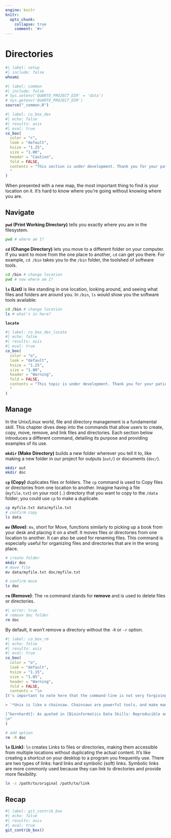 ```yaml
---
engine: knitr
knitr:
  opts_chunk: 
    collapse: true
    comment: '#>'
---
```


# Directories {#sec-dirs}

```bash
#| label: setup
#| include: false
whoami
```


```r
#| label: common
#| include: false
# Sys.setenv('QUARTO_PROJECT_DIR' = 'data')
# Sys.getenv('QUARTO_PROJECT_DIR')
source("_common.R")
```


```r
#| label: co_box_dev
#| echo: false
#| results: asis
#| eval: true
co_box(
  color = "r",
  look = "default", 
  hsize = "1.25", 
  size = "1.00", 
  header = "Caution", 
  fold = FALSE,
  contents = "This section is under development. Thank you for your patience.
  "
)
```

When presented with a new map, the most important thing to find is your location on it. It's hard to know where you're going without knowing where you are. 

## Navigate {#sec-nav-dirs}

**`pwd` (Print Working Directory)** tells you exactly where you are in the filesystem.

```bash
pwd # where am I?
```

 **`cd` (Change Directory)** lets you move to a different folder on your computer. If you want to move from the one place to another, `cd` can get you there. For example, `cd /bin` takes you to the `/bin` folder, the toolshed of software tools.

```bash
cd /bin # change location
pwd # now where am I?
```

**`ls` (List)** is like standing in one location, looking around, and seeing what files and folders are around you. In `/bin`, `ls` would show you the software tools available:

```bash
cd /bin # change location
ls # what's in here?
```

**`locate`** 

```r
#| label: co_box_dev_locate
#| echo: false
#| results: asis
#| eval: true
co_box(
  color = "o",
  look = "default", 
  hsize = "1.25", 
  size = "1.00", 
  header = "Warning", 
  fold = FALSE,
  contents = "This topic is under development. Thank you for your patience.
  "
)
```

## Manage {#sec-manage-dirs}

In the Unix/Linux world, file and directory management is a fundamental skill. This chapter dives deep into the commands that allow users to create, copy, move, remove, and link files and directories. Each section below introduces a different command, detailing its purpose and providing examples of its use.

**`mkdir` (Make Directory)** builds a new folder wherever you tell it to, like making a new folder in our project for outputs (`out/`) or documents (`doc/`).

```bash
mkdir out
mkdir doc
```

**`cp` (Copy)** duplicates files or folders. The `cp` command is used to Copy files or directories from one location to another. Imagine having a file (`myfile.txt`) on your root (`.`) directory that you want to copy to the `/data` folder; you could use `cp` to make a duplicate. 

```bash
cp myfile.txt data/myfile.txt
# confirm copy
ls data
```

**`mv` (Move)**: `mv`, short for Move, functions similarly to picking up a book from your desk and placing it on a shelf. It moves files or directories from one location to another. It can also be used for renaming files. This command is especially useful for organizing files and directories that are in the wrong place.

```bash
# create folder
mkdir doc
# move file
mv data/myfile.txt doc/myfile.txt 
```

```bash
# confirm move
ls doc
```

**`rm` (Remove)**: The `rm` command stands for **remove** and is used to delete files or directories.

```bash
#| error: true
# remove doc folder
rm doc
```

By default, it won't remove a directory without the `-R` or `-r` option.

```r
#| label: co_box_rm
#| echo: false
#| results: asis
#| eval: true
co_box(
  color = "o",
  look = "default", 
  hsize = "1.15", 
  size = "1.05", 
  header = "Warning", 
  fold = FALSE,
  contents = "\n
It's important to note here that the command-line is not very forgiving. Using `rm` is a powerful action with significant consequences, as it permanently deletes files, akin to shredding documents. There's usually no easy way to recover deleted files unless you have a backup.

> '*Unix is like a chainsaw. Chainsaws are powerful tools, and make many difficult tasks like cutting through thick logs quite easy. Unfortunately, this power comes with danger: chainsaws can cut just as easily through your leg.*' - Gary Bernhardt[^bernhardt]

[^bernhardt]: As quoted in [Bioinformatics Data Skills: Reproducible and Robust Research with Open Source Tools (2015) by Vince Buffalo](https://bit.ly/3sVBSne).
\n"
)
```

```bash
# add option 
rm -R doc
```


**`ln` (Link)**: `ln` creates Links to files or directories, making them accessible from multiple locations without duplicating the actual content. It's like creating a shortcut on your desktop to a program you frequently use. There are two types of links: hard links and symbolic (soft) links. Symbolic links are more commonly used because they can link to directories and provide more flexibility.

```bash
ln -s /path/to/original /path/to/link
```


## Recap 



```r
#| label: git_contrib_box
#| echo: false
#| results: asis
#| eval: true
git_contrib_box()
```
